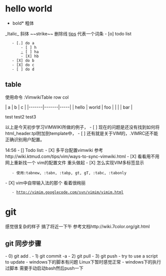 = hello world =
*bold* 粗体
_Italic_ 斜体
~~strike~~ 删除线
[[tips]] 代表一个词条
- [o] todo list
    - [.] do a
        - [ ] h
        [[-]] [ ] ha
        - [X] hb
	- [X] do b 
	- [X] do c
	- [ ] do d

{{{class="brush: python"
class TestHelloWorld(object):
  """Hello world python."""
  def __init__(self, name):
    self.name = name

  def say(self):
    print("hello {0}".format(self.name))
  }}}
  
== table ==
使用命令  :VimwikiTable row col

| a     | b     | c   |
|-------|-------|-----|
| hello | world | foo |
|       |       | bar |

test
test2
test3

以上是今天初步学习VIMWIKI所做的例子，
- [ ] 现在的问题是还没有找到如何将html_header.tpl附加到template中，
- [ ] 还有就是关于VIM的，.VIMRC还不能正确识别用户配置。

14:56 
- [] Todo list:
- [X] 多平台配置vimwiki 参考http://wiki.ktmud.com/tips/vim/ways-to-sync-vimwiki.html
- [X] 看看用不用网上重新找一个 vim的配置文件 重头做起
- [X] 怎么实现VIM多标签显示
    - 使用:tabnew, :tabn, :tabp, gt, gT, :tabc, :tabonly 
- [X] vim中自带输入法的那个 看着很绚丽
    - http://vimim.googlecode.com/svn/vimim/vimim.html 

= git =
感觉很复杂的样子 搞了将近一下午 参考文档http://wiki.7color.org/git.html
== git 同步步骤 ==
- 0) git add .
- 1) git commit -a
- 2) git pull
- 3) git push
- try to use a script to update
- windows下的脚本有问题 Linux下暂时感觉正常
- windows下的执行过脚本 需要手动启动bash然后push一下

